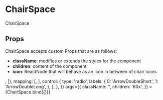 
<Meta title="components/atoms/ChairSpace" decorators={[withDesign]} />

# ChairSpace

ChairSpace

## Props

ChairSpace accepts custom Props that are as follows:

- <b>className</b>: modifies or extends the styles for the component
- <b>children</b>: content of the component
- <b>icon</b>: ReactNode that will behave as an icon in between of chair icons

<Canvas>
  <Story
    name="ChairSpace"
    parameters={{
      design: {
        type: 'figma',
        url: '',
      },
    }}
    argTypes={{
      icon: {
        options: Object.keys([<ArrowDoubleShort />, <ArrowDoubleLong />]),
        mapping: [<ArrowDoubleShort />, <ArrowDoubleLong />],
        control: {
          type: 'radio',
          labels: {
            0: 'ArrowDoubleShort',
            1: 'ArrowDoubleLong',
          },
        },
      },
    }}
    args={{
      className: '',
      children: '60x',
    }}
  >
    {ChairSpace.bind({})}
  </Story>
</Canvas>

<ArgsTable of={ChairSpace} />
